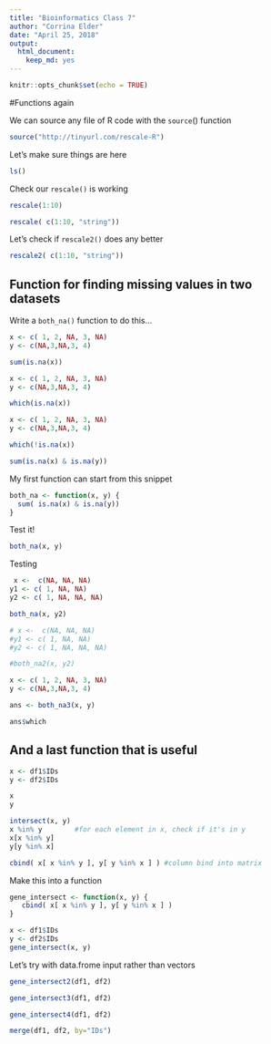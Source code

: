 ```yaml
---
title: "Bioinformatics Class 7"
author: "Corrina Elder"
date: "April 25, 2018"
output: 
  html_document: 
    keep_md: yes
---
```


```r
knitr::opts_chunk$set(echo = TRUE)
```

#Functions again

We can source any file of R code with the `source`() function

```r
source("http://tinyurl.com/rescale-R")
```

Let's make sure things are here

```r
ls()
```

Check our `rescale()` is working

```r
rescale(1:10)
```

```r
rescale( c(1:10, "string"))
```

Let's check if `rescale2()` does any better

```r
rescale2( c(1:10, "string"))
```


## Function for finding missing values in two datasets

Write a `both_na()` function to do this...

```r
x <- c( 1, 2, NA, 3, NA) 
y <- c(NA,3,NA,3, 4)

sum(is.na(x))
```

```r
x <- c( 1, 2, NA, 3, NA) 
y <- c(NA,3,NA,3, 4)

which(is.na(x))
```

```r
x <- c( 1, 2, NA, 3, NA) 
y <- c(NA,3,NA,3, 4)

which(!is.na(x))
```

```r
sum(is.na(x) & is.na(y))
```

My first function can start from this snippet

```r
both_na <- function(x, y) {
  sum( is.na(x) & is.na(y))
}
```

Test it!

```r
both_na(x, y)
```

Testing

```r
 x <-  c(NA, NA, NA)
y1 <- c( 1, NA, NA)
y2 <- c( 1, NA, NA, NA)

both_na(x, y2)
```


```r
# x <-  c(NA, NA, NA)
#y1 <- c( 1, NA, NA)
#y2 <- c( 1, NA, NA, NA)

#both_na2(x, y2)
```

```r
x <- c( 1, 2, NA, 3, NA) 
y <- c(NA,3,NA,3, 4)

ans <- both_na3(x, y)
```

```r
ans$which
```

## And a last function that is useful

```r
x <- df1$IDs
y <- df2$IDs

x
y

intersect(x, y)
x %in% y        #for each element in x, check if it's in y
x[x %in% y] 
y[y %in% x]

cbind( x[ x %in% y ], y[ y %in% x ] ) #column bind into matrix
```

Make this into a function

```r
gene_intersect <- function(x, y) {
   cbind( x[ x %in% y ], y[ y %in% x ] )
}

x <- df1$IDs
y <- df2$IDs
gene_intersect(x, y)
```

Let's try with data.frome input rather than vectors

```r
gene_intersect2(df1, df2)
```

```r
gene_intersect3(df1, df2)
```

```r
gene_intersect4(df1, df2)
```

```r
merge(df1, df2, by="IDs")
```


















